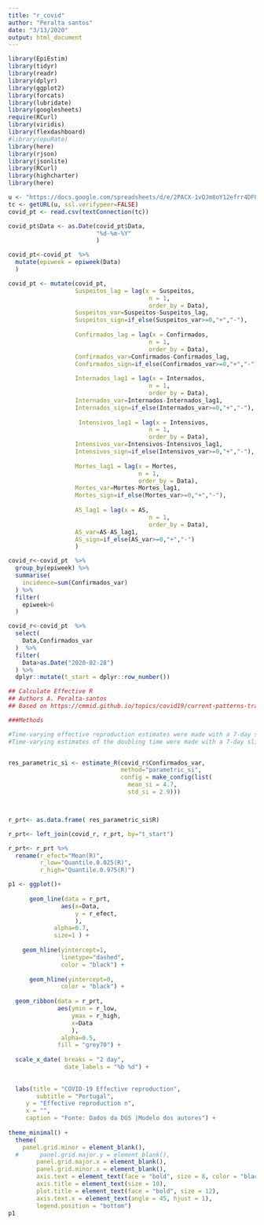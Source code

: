 ```yaml
---
title: "r_covid"
author: "Peralta santos"
date: "3/13/2020"
output: html_document
---
```



```r

library(EpiEstim)
library(tidyr)
library(readr)
library(dplyr)
library(ggplot2)
library(forcats)
library(lubridate)
library(googlesheets)
require(RCurl)
library(viridis)
library(flexdashboard)
#library(epuRate)
library(here)
library(rjson)
library(jsonlite)
library(RCurl)
library(highcharter)
library(here)
```

```r
u <- "https://docs.google.com/spreadsheets/d/e/2PACX-1vQJm8oY12efrr4DFOPkc7gscFRc-10_xcEniSU64nF2vwkDJNPF2w0xcitSXezst5LXi3FCn1HCcIqG/pub?output=csv"
tc <- getURL(u, ssl.verifypeer=FALSE)
covid_pt <- read.csv(textConnection(tc))
```


```r
covid_pt$Data <- as.Date(covid_pt$Data,
                         "%d-%m-%Y"
                         )

covid_pt<-covid_pt  %>%
  mutate(epiweek = epiweek(Data)
  )

covid_pt <- mutate(covid_pt, 
                   Suspeitos_lag = lag(x = Suspeitos, 
                                        n = 1, 
                                        order_by = Data),
                   Suspeitos_var=Suspeitos-Suspeitos_lag,
                   Suspeitos_sign=if_else(Suspeitos_var>=0,"+","-"),
                   
                   Confirmados_lag = lag(x = Confirmados, 
                                        n = 1, 
                                        order_by = Data),
                   Confirmados_var=Confirmados-Confirmados_lag,
                   Confirmados_sign=if_else(Confirmados_var>=0,"+","-"),
                   
                   Internados_lag1 = lag(x = Internados, 
                                        n = 1, 
                                        order_by = Data),
                   Internados_var=Internados-Internados_lag1,
                   Internados_sign=if_else(Internados_var>=0,"+","-"),
                   
                    Intensivos_lag1 = lag(x = Intensivos, 
                                        n = 1, 
                                        order_by = Data),
                   Intensivos_var=Intensivos-Intensivos_lag1,
                   Intensivos_sign=if_else(Intensivos_var>=0,"+","-"),
                   
                   Mortes_lag1 = lag(x = Mortes, 
                                     n = 1, 
                                     order_by = Data),
                   Mortes_var=Mortes-Mortes_lag1,
                   Mortes_sign=if_else(Mortes_var>=0,"+","-"),
                   
                   AS_lag1 = lag(x = AS, 
                                        n = 1, 
                                        order_by = Data),
                   AS_var=AS-AS_lag1,
                   AS_sign=if_else(AS_var>=0,"+","-")
                   ) 

covid_r<-covid_pt  %>%
  group_by(epiweek) %>%
  summarise(
    incidence=sum(Confirmados_var)
  ) %>%
  filter(
    epiweek>6
  )

covid_r<-covid_pt  %>%
  select(
    Data,Confirmados_var
  )  %>%
  filter(
    Data>as.Date("2020-02-28")
  ) %>%
  dplyr::mutate(t_start = dplyr::row_number())

```


```r
## Calculate Effective R
## Authors A. Peralta-santos 
## Based on https://cmmid.github.io/topics/covid19/current-patterns-transmission/global-time-varying-transmission.html

###Methods

#Time-varying effective reproduction estimates were made with a 7-day sliding window using EpiEstim [4,5] adjusted for imported cases and assuming an uncertain serial interval with a mean of 4.7 days (95% CrI: 3.7, 6.0) and a standard deviation of 2.9 days (95% CrI: 1.9, 4.9) [6].
#Time-varying estimates of the doubling time were made with a 7-day sliding window by iteratively fitting an exponential regression model.


res_parametric_si <- estimate_R(covid_r$Confirmados_var, 
                                method="parametric_si",
                                config = make_config(list(
                                  mean_si = 4.7, 
                                  std_si = 2.9)))



r_prt<- as.data.frame( res_parametric_si$R)

r_prt<- left_join(covid_r, r_prt, by="t_start")

r_prt<- r_prt %>% 
  rename(r_efect="Mean(R)",
         r_low="Quantile.0.025(R)",
         r_high="Quantile.0.975(R)")

```


```r
p1 <- ggplot()+
  
      geom_line(data = r_prt,                 
               aes(x=Data,               
                   y = r_efect,
                   ),
             alpha=0.7,
             size=1 ) +
  
    geom_hline(yintercept=1, 
               linetype="dashed", 
               color = "black") +
  
      geom_hline(yintercept=0, 
               color = "black") +
  
  geom_ribbon(data = r_prt, 
              aes(ymin = r_low, 
                  ymax = r_high,
                  x=Data
                  ), 
               alpha=0.5,
              fill = "grey70") +
  
  scale_x_date( breaks = "2 day", 
                date_labels = "%b %d") +
  
   
  labs(title = "COVID-19 Effective reproduction",
        subtitle = "Portugal",
     y = "Effective reproduction n",
     x = "", 
     caption = "Fonte: Dados da DGS |Modelo dos autores") +
  
theme_minimal() +
  theme(
    panel.grid.minor = element_blank(),
  #      panel.grid.major.y = element_blank(),
        panel.grid.major.x = element_blank(),
        panel.grid.minor.x = element_blank(),
        axis.text = element_text(face = "bold", size = 8, color = "black"),
        axis.title = element_text(size = 10),
        plot.title = element_text(face = "bold", size = 12),
        axis.text.x = element_text(angle = 45, hjust = 1),
        legend.position = "bottom") 
p1
```



